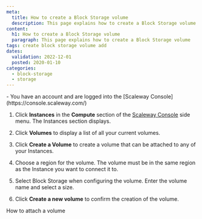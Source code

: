 ```yaml
---
meta:
  title: How to create a Block Storage volume
  description: This page explains how to create a Block Storage volume
content:
  h1: How to create a Block Storage volume
  paragraph: This page explains how to create a Block Storage volume
tags: create block storage volume add
dates:
  validation: 2022-12-01
  posted: 2020-01-10
categories:
  - block-storage
  - storage
---
```


<Message type="requirement">
  - You have an account and are logged into the [Scaleway Console](https://console.scaleway.com/) 
</Message>


1. Click **Instances** in the **Compute** section of the [Scaleway Console](https://console.scaleway.com) side menu. The Instances section displays.  
2. Click **Volumes** to display a list of all your current volumes. 
    <Lightbox src="scaleway-volumes-list.webp" alt="" />
3. Click **Create a Volume** to create a volume that can be attached to any of your Instances.
    <Lightbox src="scaleway-create-volume.webp" alt="" />
4. Choose a region for the volume.
    <Message type="important">
      The volume must be in the same region as the Instance you want to connect it to.
    </Message>

    <Lightbox src="scaleway-choose-region.webp" alt="" />
5. Select Block Storage when configuring the volume. Enter the volume name and select a size.
    <Lightbox src="scaleway-configure-block-volume.webp" alt="" />
6. Click **Create a new volume** to confirm the creation of the volume.

<Navigation title="See Also">
  <NextButton to="/storage/block/how-to/attach-a-volume/">How to attach a volume</NextButton>
</Navigation>
